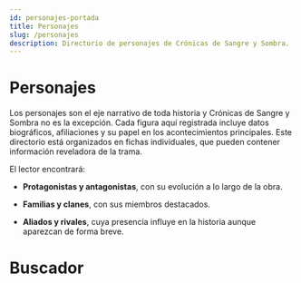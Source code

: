 ```yaml
---
id: personajes-portada
title: Personajes
slug: /personajes
description: Directorio de personajes de Crónicas de Sangre y Sombra.
---
```



# Personajes
Los personajes son el eje narrativo de toda historia y Crónicas de Sangre y Sombra no es la excepción. Cada figura aquí
registrada incluye datos biográficos, afiliaciones y su papel en los acontecimientos principales. Este directorio está organizados en
fichas individuales, que pueden contener información reveladora de la trama.

El lector encontrará:

- **Protagonistas y antagonistas**, con su evolución a lo largo de la obra.

- **Familias y clanes**, con sus miembros destacados.

- **Aliados y rivales**, cuya presencia influye en la historia aunque aparezcan de forma breve.

# Buscador 

<CardsFromFolder folder="personajes" pluginId="cronicas" />